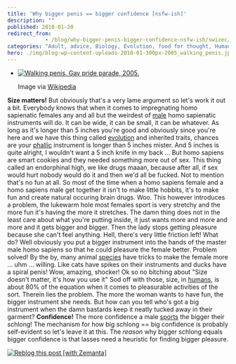 ```yaml
---
title: 'Why bigger penis == bigger confidence [nsfw-ish]'
description: ""
published: 2010-01-20
redirect_from: 
            - /blog/why-bigger-penis-bigger-confidence-nsfw-ish/swizec/1154
categories: "Adult, advice, Biology, Evolution, food for thought, Human, intrigues, Male, Species, Uncategorized"
hero: ./img/blog-wp-content-uploads-2010-01-300px-2005_walking_penis.jpg
---
```

- [![Walking penis. Gay pride parade, 2005.](./img/blog-wp-content-uploads-2010-01-300px-2005_walking_penis.jpg "Walking penis. Gay pride parade, 2005.")](http://commons.wikipedia.org/wiki/Image:2005_walking_penis.jpg)

  Image via [Wikipedia](http://commons.wikipedia.org/wiki/Image:2005_walking_penis.jpg)

**Size matters!** But obviously that&#x27;s a very lame argument so let&#x27;s work it out a bit. Everybody knows that when it comes to impregnating homo sapienatic females any and all but the weirdest of [male](http://en.wikipedia.org/wiki/Male "Male") homo sapienatic instruments will do. It can be wide, it can be small, it can be whatever. As long as it&#x27;s longer than 5 inches you&#x27;re good and obviously since you&#x27;re here and we have this thing called [evolution](http://en.wikipedia.org/wiki/Evolution "Evolution") and inherited traits, chances are your [phallic](http://en.wikipedia.org/wiki/Phallus "Phallus") instrument is longer than 5 inches mister. And 5 inches is quite alright, I wouldn&#x27;t want a 5 inch knife in my back ... But homo sapiens are smart cookies and they needed something more out of sex. This thing called an endorphinal high, we like drugs maaan, because after all, if sex would hurt nobody would do it and then we&#x27;d all be fucked. Not to mention that&#x27;s no fun at all. So most of the time when a homo sapiens female and a homo sapiens male get together it isn&#x27;t to make little hobbits, it&#x27;s to make fun and create natural occuring brain drugs. Woo. This however introduces a problem, the lukewarm hole most females sport is very stretchy and the more fun it&#x27;s having the more it stretches. The damn thing does not in the least care about what you&#x27;re putting inside, it just wants more and more and more and it gets bigger and bigger. Then the lady stops getting pleasure because she can&#x27;t feel anything. Hell, there&#x27;s very little friction left! What do? Well obviously you put a bigger instrument into the hands of the master male homo sapiens so that he could pleasure the female better. Problem solved! By the by, many animal [species](http://en.wikipedia.org/wiki/Species "Species") have tricks to make the female more ... uhm ... willing. Like cats have spikes on their instruments and ducks have a spiral penis! Wow, amazing, shocker! Ok so no bitching about &quot;Size doesn&#x27;t matter, it&#x27;s how you use it&quot; Sod off with those, size, in [humans](http://en.wikipedia.org/wiki/Human "Human"), is about 80% of the equation when it comes to pleasurable activities of the sort. Therein lies the problem. The more the woman wants to have fun, the bigger instrument she needs. But how can you tell who&#x27;s got a big instrument when the damn bastards keep it neatly tucked away in their garment? **Confidence!** The more confidence a male [sports](http://en.wikipedia.org/wiki/Sport "Sport") the bigger their schlong! The mechanism for how big schlong == big confidence is probably self-evident so let&#x27;s leave it at this. The _reason_ why bigger schlong equals bigger confidence is that lasses need a heuristic for finding bigger pleasure.

[![Reblog this post [with Zemanta]](http://img.zemanta.com/reblog_e.png?x-id=620b4d5a-69f5-487e-97eb-1b503a0ca9bf)](http://reblog.zemanta.com/zemified/620b4d5a-69f5-487e-97eb-1b503a0ca9bf/ "Reblog this post [with Zemanta]")
